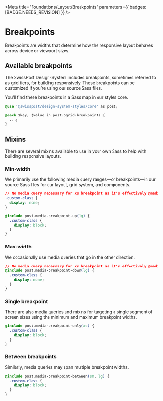 
<Meta title="Foundations/Layout/Breakpoints" parameters={{ badges: [BADGE.NEEDS_REVISION] }} />

# Breakpoints

<div class="lead">
  Breakpoints are widths that determine how the responsive layout behaves across device or viewport
  sizes.
</div>

## Available breakpoints

The SwissPost Design-System includes <BreakpointCount/> breakpoints, sometimes referred to as grid tiers, for building responsively. These breakpoints can be customized if you’re using our source Sass files.

<BreakpointTable />

You’ll find these breakpoints in a Sass map in our styles core.

```css dark
@use '@swisspost/design-system-styles/core' as post;

@each $key, $value in post.$grid-breakpoints {
  ...;
}
```

## Mixins

There are several mixins available to use in your own Sass to help with building responsive layouts.

### Min-width

We primarily use the following media query ranges—or breakpoints—in our source Sass files for our layout, grid system, and components.

```css dark
// No media query necessary for xs breakpoint as it's effectively @media (min-width: 0) { ... }
.custom-class {
  display: none;
}

@include post.media-breakpoint-up(lg) {
  .custom-class {
    display: block;
  }
}
```

### Max-width

We occasionally use media queries that go in the other direction.

```css dark
// No media query necessary for xs breakpoint as it's effectively @media (max-width: 0) { ... }
@include post.media-breakpoint-down(lg) {
  .custom-class {
    display: none;
  }
}
```

### Single breakpoint

There are also media queries and mixins for targeting a single segment of screen sizes using the minimum and maximum breakpoint widths.

```css dark
@include post.media-breakpoint-only(xs) {
  .custom-class {
    display: block;
  }
}
```

### Between breakpoints

Similarly, media queries may span multiple breakpoint widths.

```css dark
@include post.media-breakpoint-between(sm, lg) {
  .custom-class {
    display: block;
  }
}
```
